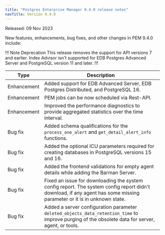 ```yaml
---
title: "Postgres Enterprise Manager 9.4.0 release notes"
navTitle: Version 9.4.0
---
```


Released: 09 Nov 2023

New features, enhancements, bug fixes, and other changes in PEM 9.4.0 include:

!!! Note Deprecation
This release removes the support for API versions 7 and earlier.
Index Advisor isn't supported for EDB Postgres Advanced Server and PostgreSQL version 11 and later.
!!!


| Type        | Description                                                                                       | 
| ----------- | ------------------------------------------------------------------------------------------------- |
| Enhancement | Added support for EDB Advanced Server, EDB Postgres Distributed, and PostgreSQL 16.               |
| Enhancement | PEM jobs can be now scheduled via Rest-API.                                                       |
| Enhancement | Improved the performance diagnostics to provide aggregated statistics over the time interval.     |
| Bug&nbsp;fix | Added schema qualifications for the `process_one_alert` and `get_detail_alert_info` functions.   |
| Bug&nbsp;fix | Added the optional ICU parameters required for creating databases in PostgreSQL versions 15 and 16. |
| Bug&nbsp;fix | Added the frontend validations for empty agent details while adding the Barman Server.            |
| Bug&nbsp;fix | Fixed an issue for downloading the system config report. The system config report didn't download, if any agent has some missing parameter or it is in unknown state. |
| Bug&nbsp;fix | Added a server configuration parameter `deleted_objects_data_retention_time` to improve purging of the obsolete data for server, agent, or tools. |
